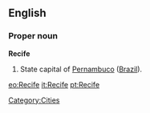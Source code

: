 ==English==

===Proper noun===
'''Recife'''

#State capital of [[Pernambuco]] ([[Brazil]]).

[[Category:Cities]]

[[eo:Recife]]
[[it:Recife]]
[[pt:Recife]]